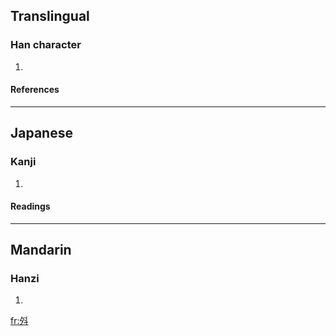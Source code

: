 ==Translingual==
===Han character===
{{Han char|rn=68|rad=斗|as=03|sn=7|four=|canj=弓戈卜十 (NIYJ)}}
# {{defn|Han|sort=斗03}}
====References====
{{Han ref|kx=0478.020|dkj=13491|dj=0836.020|hdz=32252.020|uh=6598|ud=26008}}
----
==Japanese==
===Kanji===
{{ja-kanji|grade=|rs=斗03}}
# {{defn|Japanese}} 
====Readings====
{{ja-readings|on=[[しょう]] (shō)|kun=[[のぼる]] (noboru)}}
----
==Mandarin==
===Hanzi===
{{cmn-hanzi|pin=[[liáo]] (liao2), [[shēng]] (sheng1)|wg=liao<sup>2</sup>, sheng<sup>1</sup>}}
# {{defn|Mandarin}}

[[fr:斘]]
